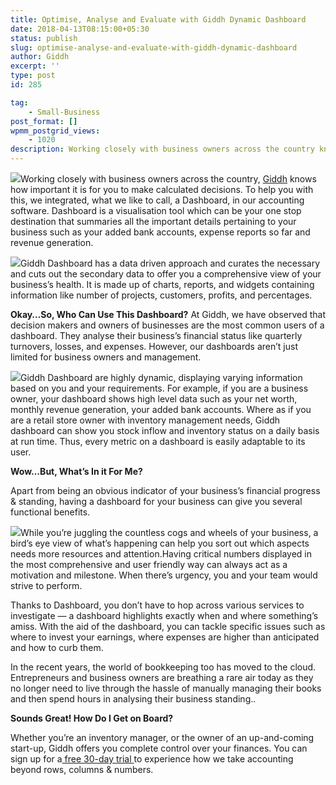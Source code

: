 ```yaml
---
title: Optimise, Analyse and Evaluate with Giddh Dynamic Dashboard
date: 2018-04-13T08:15:00+05:30
status: publish
slug: optimise-analyse-and-evaluate-with-giddh-dynamic-dashboard
author: Giddh
excerpt: ''
type: post
id: 285

tag:
    - Small-Business
post_format: []
wpmm_postgrid_views:
    - 1020
description: Working closely with business owners across the country knows how important it is for you to make calculated decisions. To help you with this, we integrated, what we like to call, a Dashboard, in our accounting software. Dashboard is a visualisation tool which can be your one stop destination that summaries all the important details pertaining to your business such as your added bank accounts, expense reports so far and revenue generation.
---
```

<img class="aligncenter size-large" src ="https://miro.medium.com/max/688/1*IoJUJlqr7d3ikBYlBZwBDg.jpeg" />Working closely with business owners across the country, [Giddh](https://giddh.com/) knows how important it is for you to make calculated decisions. To help you with this, we integrated, what we like to call, a Dashboard, in our accounting software. Dashboard is a visualisation tool which can be your one stop destination that summaries all the important details pertaining to your business such as your added bank accounts, expense reports so far and revenue generation.

<img class="wp-block-image size-large" src ="https://miro.medium.com/max/3036/1*4_jQbFljbsWvxsSZpy3T6g.jpeg" />Giddh Dashboard has a data driven approach and curates the necessary and cuts out the secondary data to offer you a comprehensive view of your business’s health. It is made up of charts, reports, and widgets containing information like number of projects, customers, profits, and percentages.

**Okay…So, Who Can Use This Dashboard?** At Giddh, we have observed that decision makers and owners of businesses are the most common users of a dashboard. They analyse their business’s financial status like quarterly turnovers, losses, and expenses. However, our dashboards aren’t just limited for business owners and management.

<img class="aligncenter size-large" src = "https://miro.medium.com/max/362/1*gpkY19MEBbZlDUBManRwWQ.jpeg" />Giddh Dashboard are highly dynamic, displaying varying information based on you and your requirements. For example, if you are a business owner, your dashboard shows high level data such as your net worth, monthly revenue generation, your added bank accounts. Where as if you are a retail store owner with inventory management needs, Giddh dashboard can show you stock inflow and inventory status on a daily basis at run time. Thus, every metric on a dashboard is easily adaptable to its user.

**Wow…But, What’s In it For Me?**

Apart from being an obvious indicator of your business’s financial progress &amp; standing, having a dashboard for your business can give you several functional benefits.

<img class="aligncenter size-large" src = "https://miro.medium.com/max/422/1*yiPevwqO8drgU-vZ7T5mTA.jpeg" />While you’re juggling the countless cogs and wheels of your business, a bird’s eye view of what’s happening can help you sort out which aspects needs more resources and attention.Having critical numbers displayed in the most comprehensive and user friendly way can always act as a motivation and milestone. When there’s urgency, you and your team would strive to perform.

Thanks to Dashboard, you don’t have to hop across various services to investigate — a dashboard highlights exactly when and where something’s amiss. With the aid of the dashboard, you can tackle specific issues such as where to invest your earnings, where expenses are higher than anticipated and how to curb them.

In the recent years, the world of bookkeeping too has moved to the cloud. Entrepreneurs and business owners are breathing a rare air today as they no longer need to live through the hassle of manually managing their books and then spend hours in analysing their business standing..

**Sounds Great! How Do I Get on Board?**

Whether you’re an inventory manager, or the owner of an up-and-coming start-up, Giddh offers you complete control over your finances. You can sign up for a[ free 30-day trial ](https://giddh.com/)to experience how we take accounting beyond rows, columns &amp; numbers.
